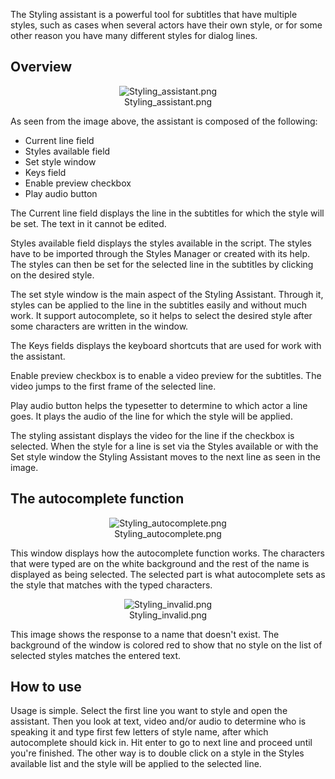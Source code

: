 The Styling assistant is a powerful tool for subtitles that have multiple styles, such as cases when several actors have their own style, or for some other reason you have many different styles for dialog lines.

== Overview ==

<center>[[Image:Styling assistant.png]]</center>

As seen from the image above, the assistant is composed of the following:
* Current line field 
* Styles available field 
* Set style window 
* Keys field 
* Enable preview checkbox 
* Play audio button 

The Current line field displays the line in the subtitles for which the style will be set. The text in it cannot be edited.

Styles available field displays the styles available in the script. The styles have to be imported through the Styles Manager or created with its help. The styles can then be set for the selected line in the subtitles by clicking on the desired style.

The set style window is the main aspect of the Styling Assistant. Through it, styles can be applied to the line in the subtitles easily and without much work. It support autocomplete, so  it helps to select the desired style after some characters are written in the window.

The Keys fields displays the keyboard shortcuts that are used for work with the assistant.

Enable preview checkbox is to enable a video preview for the subtitles. The video jumps to the first frame of the selected line.

Play audio button helps the typesetter to determine to which actor a line goes. It plays the audio of the line for which the style will be applied.

The styling assistant displays the video for the line if the checkbox is selected. When the style for a line is set via the Styles available or with the Set style window the Styling Assistant moves to the next line as seen in the image.

== The autocomplete function ==

<center>[[Image:Styling autocomplete.png]]</center>

This window displays how the autocomplete function works. The characters that were typed are on the white background and the rest of the name is displayed as being selected. The selected part is what autocomplete sets as the style that matches with the typed characters.

<center>[[Image:Styling invalid.png]]</center>

This image shows the response to a name that doesn't exist. The background of the window is colored red to show that no style on the list of selected styles matches the entered text.

== How to use ==

Usage is simple. Select the first line you want to style and open the assistant. Then you look at text, video and/or audio to determine who is speaking it and type first few letters of style name, after which autocomplete should kick in. Hit enter to go to next line and proceed until you're finished. The other way is to double click on a style in the Styles available list and the style will be applied to the selected line.